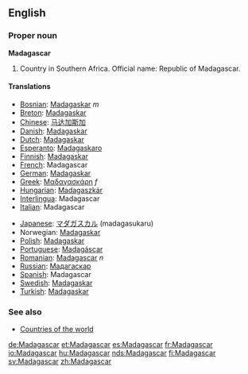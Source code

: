 ==English==

===Proper noun===
'''Madagascar'''
# Country in Southern Africa. Official name: Republic of Madagascar.

====Translations====
{{top}}
*[[Bosnian]]: [[Madagaskar]] ''m''
*[[Breton]]: [[Madagaskar]]
*[[Chinese]]: [[马达加斯加]]
*[[Danish]]: [[Madagaskar]]
*[[Dutch]]: [[Madagaskar]]
*[[Esperanto]]: [[Madagaskaro]]
*[[Finnish]]: [[Madagaskar]]
*[[French]]: Madagascar
*[[German]]: [[Madagaskar]]
*[[Greek]]: [[Μαδαγασκάρη]] ''f''
*[[Hungarian]]: [[Madagaszkár]]
*[[Interlingua]]: Madagascar
*[[Italian]]: Madagascar
{{mid}}
*[[Japanese]]: [[マダガスカル]] (madagasukaru)
*Norwegian: [[Madagaskar]]
*[[Polish]]: [[Madagaskar]]
*[[Portuguese]]: [[Madagáscar]]
*[[Romanian]]: [[Madagascar]] ''n''
*[[Russian]]: [[Мадагаскар]]
*[[Spanish]]: Madagascar
*[[Swedish]]: [[Madagaskar]]
*[[Turkish]]: [[Madagaskar]]
{{bottom}}

===See also===
* [[Countries of the world]]

[[de:Madagascar]]
[[et:Madagascar]]
[[es:Madagascar]]
[[fr:Madagascar]]
[[io:Madagascar]]
[[hu:Madagascar]]
[[nds:Madagascar]]
[[fi:Madagascar]]
[[sv:Madagascar]]
[[zh:Madagascar]]